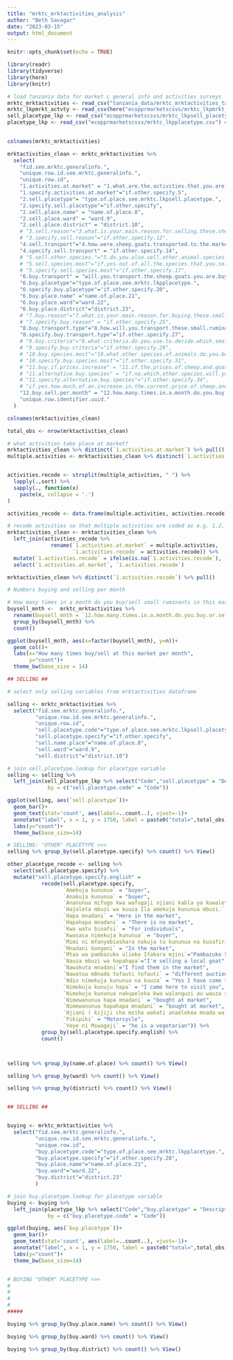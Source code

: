 ```yaml
---
title: "mrktc_mrktactivities_analysis"
author: "Beth Savagar"
date: "2023-03-15"
output: html_document
---
```


```r
knitr::opts_chunk$set(echo = TRUE)
```

```r
library(readr)
library(tidyverse)
library(here)
library(knitr)
```

```r


# load tanzania data for market c general info and activities surveys
mrktc_mrktactivities <- read_csv("tanzania_data/mrktc_mrktactivities_tanzania.csv") # load tanzania market activities df
mrktc_lkpmrkt_actvty <- read_csv(here("ecopprmarketscsvs/mrktc_lkpmrkt_actvty.csv")) # load lookup for activities
sell_placetype_lkp <- read_csv("ecopprmarketscsvs/mrktc_lkpsell_placetype.csv") # load lookup for sell.placetype
placetype_lkp <- read_csv("ecopprmarketscsvs/mrktc_lkpplacetype.csv") # load lookup for sell.placetype
  


```

```r
colnames(mrktc_mrktactivities)

mrktactivities_clean <- mrktc_mrktactivities %>%
  select(
    "fid.see.mrktc.generalinfo.",
    "unique.row.id.see.mrktc.generalinfo.",
    "unique.row.id",
    "1.activities.at.market" = "1.what.are.the.activities.that.you.are.doing.in.this.market.today.",
    "1.specify.activities.at.market"="if.other.specify.5",
    "2.sell.placetype"= "type.of.place.see.mrktc.lkpsell.placetype.",
    "2.specify.sell.placetype"="if.other.specify",
    "2.sell.place.name" = "name.of.place.8",
    "2.sell.place.ward" = "ward.9",
    "2.sell.place.district" = "district.10",
    # "3.sell.reason"="3.what.is.your.main.reason.for.selling.these.sheep.and.or.goats.",
    # "3.specify.sell.reason"="if.other.specify.12",
    "4.sell.transport"="4.how.were.sheep.goats.transported.to.the.market.see.mrktc.lkpsell.trans.",
    "4.specify.sell.transport" = "if.other.specify.14",
    # "5.sell.other.species."="5.do.you.also.sell.other.animal.species.apart.from.sheep.and.goats.",
    # "5.sell.species.most"="if.yes.out.of.all.the.species.that.you.sell.which.species.do.you.sell.the.most.",
    # "5.specify.sell.species.most"="if.other.specify.17",
    "6.buy.transport" = "will.you.transport.the.sheep.goats.you.are.buying.today.",
    "6.buy.placetype"="type.of.place.see.mrktc.lkpplacetype.",
    "6.specify.buy.placetype"="if.other.specify.20",
    "6.buy.place.name" ="name.of.place.21",
    "6.buy.place.ward"="ward.22",
    "6.buy.place.district"="district.23",
    # "7.buy.reason"="7.what.is.your.main.reason.for.buying.these.small.ruminants.",
    # "7.specify.buy.reason" = "if.other.specify.25",
    "8.buy.transport.type"="8.how.will.you.transport.these.small.ruminants.that.you.are.buying.see.mrktc.lkpsell.trans.",
    "8.specify.buy.transport.type"="if.other.specify.27",
    # "9.buy.criteria"="9.what.criteria.do.you.use.to.decide.which.small.ruminants.to.buy.",
    # "9.specify.buy.criteria"="if.other.specify.29",
    # "10.buy.species.most"="10.what.other.species.of.animals.do.you.buy.apart.from.sheep.and.goats.",
    # "10.specify.buy.species.most"="if.other.specify.31",
    # "11.buy.if.prices.increase" = "11.if.the.prices.of.sheep.and.goats.increase.for.some.reason.e.g.a.shortage.of.animals.due.to.disease.will.you.still.buy.them.",
    # "11.alternative.buy.species" = "if.no.which.other.species.will.you.consider.instead.",
    # "11.specify.alternative.buy.species"="if.other.specify.34",
    # "if.yes.how.much.of.an.increase.in.the.current.price.of.sheep.and.goat.unit.price.of.live.animal.will.cause.you.to.change.your.purchasing.behaviour.to.another.animal.species",
    "12.buy.sell.per.month" = "12.how.many.times.in.a.month.do.you.buy.or.sell.sheep.and.or.goats.in.this.market.",
    "unique.row.identifier.uuid."    
  )

colnames(mrktactivities_clean)

total_obs <- nrow(mrktactivities_clean)

```

```r

# what activities take place at market?
mrktactivities_clean %>% distinct(`1.activities.at.market`) %>% pull()
multiple.activities <- mrktactivities_clean %>% distinct(`1.activities.at.market`) %>% filter(!`1.activities.at.market` %in% c("1","2","3","4","-66")) %>% pull() %>% sort()


activities.recode <- strsplit(multiple_activities, " ") %>%
  lapply(.,sort) %>%
  sapply(., function(x)
    paste(x, collapse = '.')
)

activities_recode <- data.frame(multiple.activities, activities.recode)

# recode activities so that multiple activities are coded as e.g. 1.2, -66.2.4 etc
mrktactivities_clean <- mrktactivities_clean %>% 
  left_join(activities_recode %>% 
              rename(`1.activities.at.market` = multiple.activities,
                     `1.activities.recode` = activities.recode)) %>%
  mutate(`1.activities.recode` = ifelse(is.na(`1.activities.recode`), `1.activities.at.market`,`1.activities.recode`)) %>%
  select(`1.activities.at.market`, `1.activities.recode`)

mrktactivities_clean %>% distinct(`1.activities.recode`) %>% pull()

```


```r

# Numbers buying and selling per month

# How many times in a month do you buy/sell small ruminants in this market?
buysell_mnth <-  mrktc_mrktactivities %>%
  rename(buysell_mnth = `12.how.many.times.in.a.month.do.you.buy.or.sell.sheep.and.or.goats.in.this.market.`) %>%
  group_by(buysell_mnth) %>%
  count()

ggplot(buysell_mnth, aes(x=factor(buysell_mnth), y=n))+
  geom_col()+
  labs(x="How many times buy/sell at this market per month",
       y="count")+
  theme_bw(base_size = 14)

## SELLING ##

# select only selling variables from mrktactivities dataframe

selling <- mrktc_mrktactivities %>% 
  select("fid.see.mrktc.generalinfo.",
         "unique.row.id.see.mrktc.generalinfo.",
         "unique.row.id",
         "sell.placetype.code"="type.of.place.see.mrktc.lkpsell.placetype.",
         "sell.placetype.specify"="if.other.specify",
         "sell.name.place"="name.of.place.8",
         "sell.ward"="ward.9",
         "sell.district"="district.10")

# join sell.placetype.lookup for placetype variable
selling <- selling %>% 
  left_join(sell_placetype_lkp %>% select("Code","sell.placetype" = "Description"),
             by = c("sell.placetype.code" = "Code"))

ggplot(selling, aes(`sell.placetype`))+
  geom_bar()+
  geom_text(stat='count', aes(label=..count..), vjust=-1)+
  annotate("label", x = 1, y = 1750, label = paste0("total=",total_obs))+
  labs(y="count")+
  theme_bw(base_size=14)

# SELLING: "OTHER" PLACETYPE >>> 
selling %>% group_by(sell.placetype.specify) %>% count() %>% View()

other_placetype_recode <- selling %>% 
  select(sell.placetype.specify) %>%
  mutate("sell.placetype.specify.english" = 
           recode(sell.placetype.specify, 
                  `Amekuja kununua` = "buyer",
                  `Anakuja kununua` = "buyer",
                  `Ananunua mifugo kwa wafugaji njiani kabla ya kuwaleta mnadani` = "He buys livestock from breeders on the way before bringing them to the market",
                  `Hajaleta mbuzi wa kuuza Ila amekuja kununua mbuzi.` = "He has not brought goats to sell, but he has come to buy goats.",
                  `Hapa mnadani` = "Here in the market", 
                  `Hapahapa mnadani` = "There is no market", 
                  `Kwa watu binafsi` = "For individuals",
                  `Kwasasa nimekuja kununua` = "buyer",
                  `Mimi ni mfanyabiashara nakuja tu kununua na kusafirisha` = "I am a businessman, I just come to buy and deliver",
                  `Mnadani Gongoni` = "In the market",
                  `Mtaa wa pambazuko ulioko Ifakara mjini`="Pambazuko Street in Ifakara City",
                  `Nauza mbuzi wa hapahapa`="I'm selling a local goat",
                  `Nawakuta mnadani`="I find them in the market",
                  `Nawatoa m8nada tofauti tofauti` = "different auctions?", 
                  `Ndio nimekuja kununua na kuuza` = "Yes I have come to buy and sell", 
                  `Nimekuja kunuju hapa` = "I came here to visit you", 
                  `Nimekuja kununua nakupeleka kwa walanguzi au wauza supu` = "I have come to buy and I am taking you to traffickers or soup sellers", 
                  `Nimewanunua hapa mnadani` = "bought at market", 
                  `Nimewanunua hapahapa mnadani` = "bought at market", 
                  `Njiani ( kijiji cha mziha wakati anaelekea mnada wa mziha)` = "Mziha village on the way to Mziha market", 
                  `Pikipiki` = "Motorcycle", 
                  `Yeye ni Mswagaji` = "he is a vegetarian")) %>% 
           group_by(sell.placetype.specify.english) %>% 
           count()



selling %>% group_by(name.of.place) %>% count() %>% View()

selling %>% group_by(ward) %>% count() %>% View()

selling %>% group_by(district) %>% count() %>% View()


## SELLING ##


buying <- mrktc_mrktactivities %>% 
  select("fid.see.mrktc.generalinfo.",
         "unique.row.id.see.mrktc.generalinfo.",
         "unique.row.id",
         "buy.placetype.code"="type.of.place.see.mrktc.lkpplacetype.",
         "buy.placetype.specify"="if.other.specify.20",
         "buy.place.name"="name.of.place.21",
         "buy.ward"="ward.22",
         "buy.district"="district.23" 
         )

# join buy.placetype.lookup for placetype variable
buying <- buying %>% 
  left_join(placetype_lkp %>% select("Code","buy.placetype" = "Description"),
             by = c("buy.placetype.code" = "Code"))

ggplot(buying, aes(`buy.placetype`))+
  geom_bar()+
  geom_text(stat='count', aes(label=..count..), vjust=-1)+
  annotate("label", x = 1, y = 1750, label = paste0("total=",total_obs))+
  labs(y="count")+
  theme_bw(base_size=14)


# BUYING "OTHER" PLACETYPE >>> 
#
#
#
#
#####

buying %>% group_by(buy.place.name) %>% count() %>% View()

buying %>% group_by(buy.ward) %>% count() %>% View()

buying %>% group_by(buy.district) %>% count() %>% View()


```